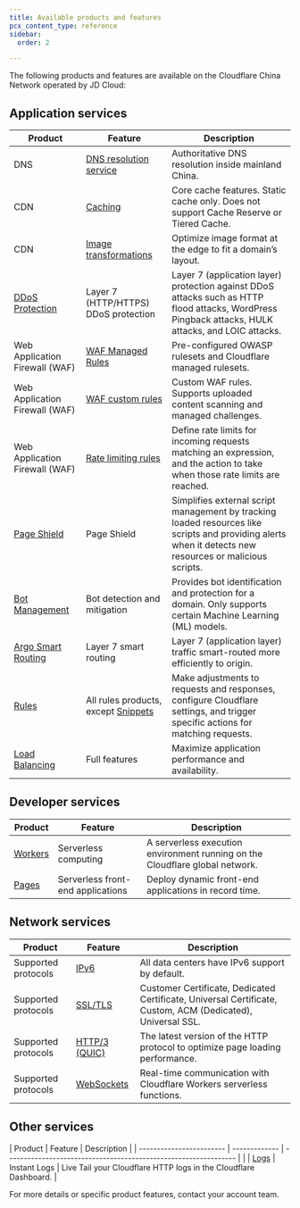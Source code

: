```yaml
---
title: Available products and features
pcx_content_type: reference
sidebar:
  order: 2

---
```


The following products and features are available on the Cloudflare China Network operated by JD Cloud:

## Application services

| Product                                    | Feature                                                      | Description                                                                                                                                              |
| ------------------------------------------ | ------------------------------------------------------------ | -------------------------------------------------------------------------------------------------------------------------------------------------------- |
| DNS                                        | [DNS resolution service](/china-network/concepts/china-dns/) | Authoritative DNS resolution inside mainland China.                                                                                                      |
| CDN                                        | [Caching](/cache/)                                           | Core cache features. Static cache only. Does not support Cache Reserve or Tiered Cache.                                                                  |
| CDN                                        | [Image transformations](/images/)                            | Optimize image format at the edge to fit a domain’s layout.                                                                                              |
| [DDoS Protection](/ddos-protection/)       | Layer 7 (HTTP/HTTPS) DDoS protection                         | Layer 7 (application layer) protection against DDoS attacks such as HTTP flood attacks, WordPress Pingback attacks, HULK attacks, and LOIC attacks.      |
| Web Application Firewall (WAF)             | [WAF Managed Rules](/waf/managed-rules/)                     | Pre-configured OWASP rulesets and Cloudflare managed rulesets.                                                                                           |
| Web Application Firewall (WAF)             | [WAF custom rules](/waf/custom-rules/)                       | Custom WAF rules. Supports uploaded content scanning and managed challenges.                                                                             |
| Web Application Firewall (WAF)             | [Rate limiting rules](/waf/rate-limiting-rules/)             | Define rate limits for incoming requests matching an expression, and the action to take when those rate limits are reached.                              |
| [Page Shield](/page-shield/)               | Page Shield                                                  | Simplifies external script management by tracking loaded resources like scripts and providing alerts when it detects new resources or malicious scripts. |
| [Bot Management](/bots/)                   | Bot detection and mitigation                                 | Provides bot identification and protection for a domain. Only supports certain Machine Learning (ML) models.                                             |
| [Argo Smart Routing](/argo-smart-routing/) | Layer 7 smart routing                                        | Layer 7 (application layer) traffic smart-routed more efficiently to origin.                                                                             |
| [Rules](/rules/)                           | All rules products, except [Snippets](/rules/snippets/)      | Make adjustments to requests and responses, configure Cloudflare settings, and trigger specific actions for matching requests.                           |
| [Load Balancing](/load-balancing/)         | Full features                                                | Maximize application performance and availability.                                                                                                       |

## Developer services

| Product              | Feature                           | Description                                                                  |
| -------------------- | --------------------------------- | ---------------------------------------------------------------------------- |
| [Workers](/workers/) | Serverless computing              | A serverless execution environment running on the Cloudflare global network. |
| [Pages](/pages/)     | Serverless front-end applications | Deploy dynamic front-end applications in record time.                        |

## Network services

| Product             | Feature                                                                         | Description                                                                                                 |
| ------------------- | ------------------------------------------------------------------------------- | ----------------------------------------------------------------------------------------------------------- |
| Supported protocols | [IPv6](/network/ipv6-compatibility/)                                            | All data centers have IPv6 support by default.                                                              |
| Supported protocols | [SSL/TLS](/ssl/)                                                                | Customer Certificate, Dedicated Certificate, Universal Certificate, Custom, ACM (Dedicated), Universal SSL. |
| Supported protocols | [HTTP/3 (QUIC)](https://www.cloudflare.com/learning/performance/what-is-http3/) | The latest version of the HTTP protocol to optimize page loading performance.                               |
| Supported protocols | [WebSockets](/workers/runtime-apis/websockets/)                                 | Real-time communication with Cloudflare Workers serverless functions.                                       |

## Other services

| Product                  | Feature       | Description                                                      |
| ------------------------ | ------------- | ---------------------------------------------------------------- |              |
| [Logs](/logs/)           | Instant Logs  | Live Tail your Cloudflare HTTP logs in the Cloudflare Dashboard. |

For more details or specific product features, contact your account team.
